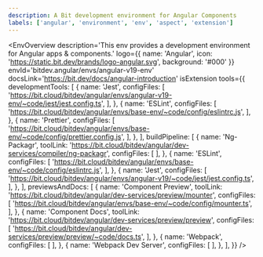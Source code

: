 ```yaml
---
description: A Bit development environment for Angular Components
labels: ['angular', 'environment', 'env', 'aspect', 'extension']
---
```



<EnvOverview
  description='This env provides a development environment for Angular apps & components.'
logo={{
  name: 'Angular',
    icon: 'https://static.bit.dev/brands/logo-angular.svg',
    background: '#000'
}}
envId='bitdev.angular/envs/angular-v19-env'
docsLink='https://bit.dev/docs/angular-introduction'
isExtension
tools={{
  developmentTools: [
    {
      name: 'Jest',
      configFiles: [
        'https://bit.cloud/bitdev/angular/envs/angular-v19-env/~code/jest/jest.config.ts',
      ],
    },
    {
      name: 'ESLint',
      configFiles: [
        'https://bit.cloud/bitdev/angular/envs/base-env/~code/config/eslintrc.js',
      ],
    },
    {
      name: 'Prettier',
      configFiles: [
        'https://bit.cloud/bitdev/angular/envs/base-env/~code/config/prettier.config.js',
      ],
    },
  ],
    buildPipeline: [
    {
      name: 'Ng-Packagr',
      toolLink: 'https://bit.cloud/bitdev/angular/dev-services/compiler/ng-packagr',
      configFiles: [
      ],
    },
    {
      name: 'ESLint',
      configFiles: [
        'https://bit.cloud/bitdev/angular/envs/base-env/~code/config/eslintrc.js',
      ],
    },
    {
      name: 'Jest',
      configFiles: [
        'https://bit.cloud/bitdev/angular/envs/angular-v19/~code/jest/jest.config.ts',
      ],
    },
  ],
    previewsAndDocs: [
    {
      name: 'Component Preview',
      toolLink: 'https://bit.cloud/bitdev/angular/dev-services/preview/mounter',
      configFiles: [
        'https://bit.cloud/bitdev/angular/envs/base-env/~code/config/mounter.ts',
      ],
    },
    {
      name: 'Component Docs',
      toolLink: 'https://bit.cloud/bitdev/angular/dev-services/preview/preview',
      configFiles: [
        'https://bit.cloud/bitdev/angular/dev-services/preview/preview/~code/docs.ts',
      ],
    },
    {
      name: 'Webpack',
      configFiles: [
      ],
    },
    {
      name: 'Webpack Dev Server',
      configFiles: [
      ],
    },
  ],
}} />